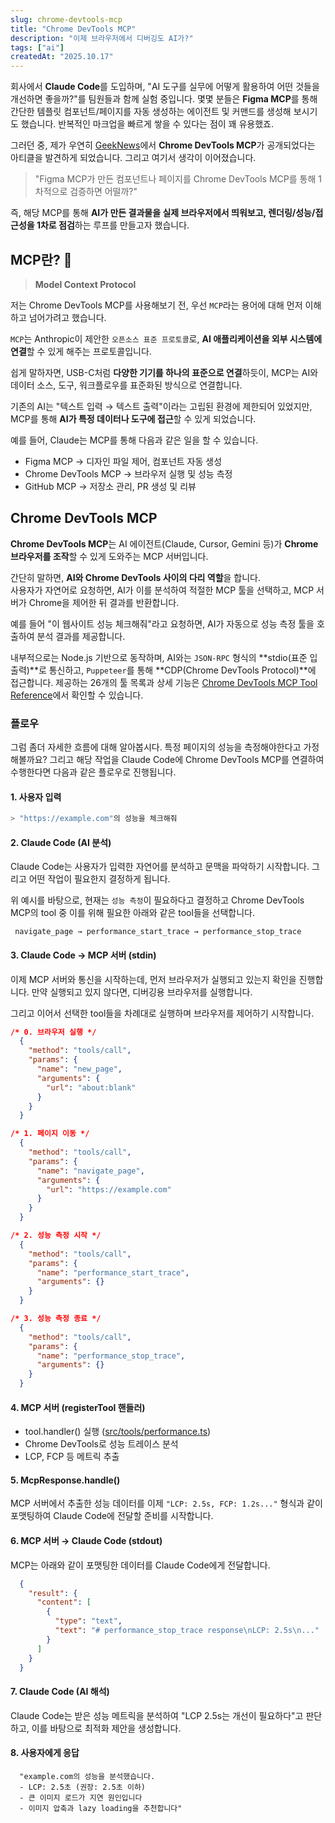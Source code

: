 ```yaml
---
slug: chrome-devtools-mcp
title: "Chrome DevTools MCP"
description: "이제 브라우저에서 디버깅도 AI가?"
tags: ["ai"]
createdAt: "2025.10.17"
---
```


회사에서 **Claude Code**를 도입하며, "AI 도구를 실무에 어떻게 활용하여 어떤 것들을 개선하면 좋을까?"를 팀원들과 함께 실험 중입니다.
몇몇 분들은 **Figma MCP**를 통해 간단한 템플릿 컴포넌트/페이지를 자동 생성하는 에이전트 및 커맨드를 생성해 보시기도 했습니다.
반복적인 마크업을 빠르게 쌓을 수 있다는 점이 꽤 유용했죠.

그러던 중, 제가 우연히 [GeekNews](https://news.hada.io/topic?id=23284)에서 **Chrome DevTools MCP**가 공개되었다는 아티클을 발견하게 되었습니다.
그리고 여기서 생각이 이어졌습니다.

> "Figma MCP가 만든 컴포넌트나 페이지를 Chrome DevTools MCP를 통해 1차적으로 검증하면 어떨까?"

즉, 해당 MCP를 통해 **AI가 만든 결과물을 실제 브라우저에서 띄워보고, 렌더링/성능/접근성을 1차로 점검**하는 루프를 만들고자 했습니다.


## MCP란? 🤔

> **Model Context Protocol**

저는 Chrome DevTools MCP를 사용해보기 전, 우선 `MCP`라는 용어에 대해 먼저 이해하고 넘어가려고 했습니다.

`MCP`는 Anthropic이 제안한 `오픈소스 표준 프로토콜`로,
**AI 애플리케이션을 외부 시스템에 연결**할 수 있게 해주는 프로토콜입니다.

쉽게 말하자면, USB-C처럼 **다양한 기기를 하나의 표준으로 연결**하듯이,
MCP는 AI와 데이터 소스, 도구, 워크플로우를 표준화된 방식으로 연결합니다.

기존의 AI는 "텍스트 입력 → 텍스트 출력"이라는 고립된 환경에 제한되어 있었지만,
MCP를 통해 **AI가 특정 데이터나 도구에 접근**할 수 있게 되었습니다.

예를 들어, Claude는 MCP를 통해 다음과 같은 일을 할 수 있습니다.

- Figma MCP → 디자인 파일 제어, 컴포넌트 자동 생성
- Chrome DevTools MCP → 브라우저 실행 및 성능 측정
- GitHub MCP → 저장소 관리, PR 생성 및 리뷰


## Chrome DevTools MCP

**Chrome DevTools MCP**는 AI 에이전트(Claude, Cursor, Gemini 등)가 **Chrome 브라우저를 조작**할 수 있게 도와주는 MCP 서버입니다.

간단히 말하면, **AI와 Chrome DevTools 사이의 다리 역할**을 합니다.  
사용자가 자연어로 요청하면, AI가 이를 분석하여 적절한 MCP 툴을 선택하고, MCP 서버가 Chrome을 제어한 뒤 결과를 반환합니다.

예를 들어 "이 웹사이트 성능 체크해줘"라고 요청하면, AI가 자동으로 성능 측정 툴을 호출하여 분석 결과를 제공합니다.

내부적으로는 Node.js 기반으로 동작하며, AI와는 `JSON-RPC` 형식의 **stdio(표준 입출력)**로 통신하고, `Puppeteer`를 통해 **CDP(Chrome DevTools Protocol)**에 접근합니다.
제공하는 26개의 툴 목록과 상세 기능은 [Chrome DevTools MCP Tool Reference](https://github.com/ChromeDevTools/chrome-devtools-mcp/blob/main/docs/tool-reference.md)에서 확인할 수 있습니다.

### 플로우

그럼 좀더 자세한 흐름에 대해 알아봅시다.
특정 페이지의 성능을 측정해야한다고 가정해볼까요?
그리고 해당 작업을 Claude Code에 Chrome DevTools MCP를 연결하여 수행한다면 다음과 같은 플로우로 진행됩니다.

#### 1. 사용자 입력
```javascript
> "https://example.com"의 성능을 체크해줘
```

#### 2. Claude Code (AI 분석)
Claude Code는 사용자가 입력한 자연어를 분석하고 문맥을 파악하기 시작합니다.
그리고 어떤 작업이 필요한지 결정하게 됩니다.

위 예시를 바탕으로, 현재는 `성능 측정`이 필요하다고 결정하고
Chrome DevTools MCP의 tool 중 이를 위해 필요한 아래와 같은 tool들을 선택합니다.

```text
 navigate_page → performance_start_trace → performance_stop_trace
```
   
#### 3. Claude Code → MCP 서버 (stdin)
이제 MCP 서버와 통신을 시작하는데, 먼저 브라우저가 실행되고 있는지 확인을 진행합니다.
만약 실행되고 있지 않다면, 디버깅용 브라우저를 실행합니다.

그리고 이어서 선택한 tool들을 차례대로 실행하며 브라우저를 제어하기 시작합니다.

```json
/* 0. 브라우저 실행 */
  {
    "method": "tools/call", 
    "params": {
      "name": "new_page",
      "arguments": {
        "url": "about:blank"
      }
    }
  }

/* 1. 페이지 이동 */
  {
    "method": "tools/call", 
    "params": {
      "name": "navigate_page",
      "arguments": {
        "url": "https://example.com"
      }
    }
  }

/* 2. 성능 측정 시작 */
  {
    "method": "tools/call", 
    "params": {
      "name": "performance_start_trace",
      "arguments": {}
    }
  }

/* 3. 성능 측정 종료 */
  {
    "method": "tools/call", 
    "params": {
      "name": "performance_stop_trace",
      "arguments": {}
    }
  }
```


#### 4. MCP 서버 (registerTool 핸들러)
- tool.handler() 실행 ([src/tools/performance.ts](https://github.com/ChromeDevTools/chrome-devtools-mcp/blob/main/src/tools/performance.ts))
- Chrome DevTools로 성능 트레이스 분석
- LCP, FCP 등 메트릭 추출

#### 5. McpResponse.handle()
MCP 서버에서 추출한 성능 데이터를 이제 `"LCP: 2.5s, FCP: 1.2s..."` 형식과 같이 포맷팅하여 Claude Code에 전달할 준비를 시작합니다.

#### 6. MCP 서버 → Claude Code (stdout)
MCP는 아래와 같이 포맷팅한 데이터를 Claude Code에게 전달합니다.

```json
  {
    "result": {
      "content": [
        {
          "type": "text",
          "text": "# performance_stop_trace response\nLCP: 2.5s\n..."
        }
      ]
    }
  }
```

#### 7. Claude Code (AI 해석)
Claude Code는 받은 성능 메트릭을 분석하여 "LCP 2.5s는 개선이 필요하다"고 판단하고, 이를 바탕으로 최적화 제안을 생성합니다.

#### 8. 사용자에게 응답
```text
  "example.com의 성능을 분석했습니다.
  - LCP: 2.5초 (권장: 2.5초 이하)
  - 큰 이미지 로드가 지연 원인입니다
  - 이미지 압축과 lazy loading을 추천합니다"
```